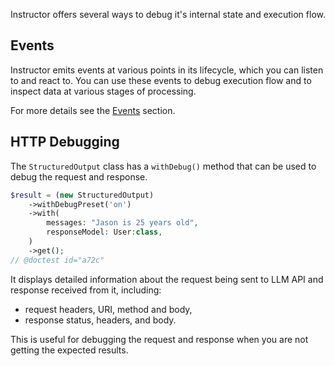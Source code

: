 Instructor offers several ways to debug it's internal state and execution flow.

## Events

Instructor emits events at various points in its lifecycle, which you can listen to
and react to. You can use these events to debug execution flow and to inspect
data at various stages of processing.

For more details see the [Events](events.mdx) section.


## HTTP Debugging

The `StructuredOutput` class has a `withDebug()` method that can be used to debug the request and response.

```php
$result = (new StructuredOutput)
    ->withDebugPreset('on')
    ->with(
        messages: "Jason is 25 years old",
        responseModel: User:class,
    )
    ->get();
// @doctest id="a72c"
```

It displays detailed information about the request being sent to LLM API and response received from it,
including:

 - request headers, URI, method and body,
 - response status, headers, and body.

This is useful for debugging the request and response when you are not getting the expected results.


